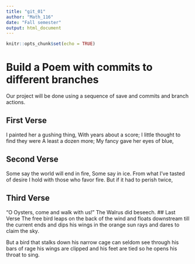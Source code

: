 ---
title: "git_01"
author: "Math_116"
date: "Fall semester"
output: html_document
---

```{r setup, include=FALSE}
knitr::opts_chunk$set(echo = TRUE)
```
# Build a Poem with commits to different branches
Our project will be done using a sequence of save and commits and branch actions.
<!-- Do not modify or change any text in "!--" bracketed areas such as this --- these are instructions to
you, if you change any of this the git program will notice it and compromise your git merging strategy !-->

## First Verse 
<!--Put the first five lines of a poem by Lewis Carrol in this section!-->I painted her a gushing thing,
With years about a score;
I little thought to find they were
A least a dozen more;
My fancy gave her eyes of blue,

## Second Verse
<!--Put the first five lines of a poem by Robert Frost here!-->
Some say the world will end in fire,
Some say in ice.
From what I've tasted of desire
I hold with those who favor fire.
But if it had to perish twice,

## Third Verse
<!--Put the first two verses of The Walrus and the Carpenter here!-->
"O Oysters, come and walk with us!"
The Walrus did beseech.
## Last Verse
<!--Put a short poem of your choice 8-20 lines,here!-->
The free bird leaps
on the back of the wind
and floats downstream
till the current ends
and dips his wings
in the orange sun rays
and dares to claim the sky.

But a bird that stalks
down his narrow cage
can seldom see through
his bars of rage
his wings are clipped and
his feet are tied
so he opens his throat to sing.
